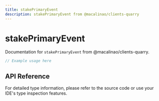```yaml
---
title: stakePrimaryEvent
description: stakePrimaryEvent from @macalinao/clients-quarry
---
```


# stakePrimaryEvent

Documentation for `stakePrimaryEvent` from @macalinao/clients-quarry.

```typescript
// Example usage here
```

## API Reference

For detailed type information, please refer to the source code or use your IDE's type inspection features.
